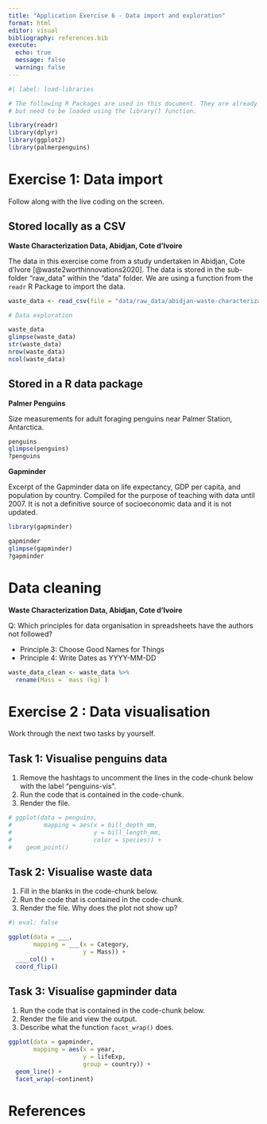 ```yaml
---
title: "Application Exercise 6 - Data import and exploration"
format: html
editor: visual
bibliography: references.bib
execute:
  echo: true
  message: false
  warning: false
---
```


```r
#| label: load-libraries

# The following R Packages are used in this document. They are already installed
# but need to be loaded using the library() function.

library(readr)
library(dplyr)
library(ggplot2)
library(palmerpenguins)

```

# Exercise 1: Data import

Follow along with the live coding on the screen.

## Stored locally as a CSV 

**Waste Characterization Data, Abidjan, Cote d'Ivoire**

The data in this exercise come from a study undertaken in Abidjan, Cote d'Ivore [@waste2worthinnovations2020]. The data is stored in the sub-folder "raw_data" within the "data" folder. We are using a function from the `readr` R Package to import the data.

```r

waste_data <- read_csv(file = "data/raw_data/abidjan-waste-characterization.csv")

```

```r
# Data exploration

waste_data
glimpse(waste_data)
str(waste_data)
nrow(waste_data)
ncol(waste_data)

```

## Stored in a R data package

**Palmer Penguins**

Size measurements for adult foraging penguins near Palmer Station, Antarctica.

```r
penguins
glimpse(penguins)
?penguins

```

**Gapminder**

Excerpt of the Gapminder data on life expectancy, GDP per capita, and population by country. Compiled for the purpose of teaching with data until 2007. It is not a definitive source of socioeconomic data and it is not updated.

```r
library(gapminder)

gapminder
glimpse(gapminder)
?gapminder
```

# Data cleaning

**Waste Characterization Data, Abidjan, Cote d'Ivoire**

Q: Which principles for data organisation in spreadsheets have the authors not followed?

- Principle 3: Choose Good Names for Things
- Principle 4: Write Dates as YYYY-MM-DD

```r

waste_data_clean <- waste_data %>% 
  rename(Mass = `mass (kg)`) 

```

# Exercise 2 : Data visualisation

Work through the next two tasks by yourself.

## Task 1: Visualise penguins data

1. Remove the hashtags to uncomment the lines in the code-chunk below with the label "penguins-vis".
2. Run the code that is contained in the code-chunk.
3. Render the file.

```r

# ggplot(data = penguins, 
#         mapping = aes(x = bill_depth_mm, 
#                       y = bill_length_mm, 
#                       color = species)) +
#    geom_point()

```

## Task 2: Visualise waste data

1. Fill in the blanks in the code-chunk below.
2. Run the code that is contained in the code-chunk.
3. Render the file. Why does the plot not show up? 

```r
#| eval: false

ggplot(data = ___,
       mapping = ___(x = Category, 
                     y = Mass)) +
  ____col() +
  coord_flip() 

```

## Task 3: Visualise gapminder data

1. Run the code that is contained in the code-chunk below.
2. Render the file and view the output.
3. Describe what the function `facet_wrap()` does.

```r

ggplot(data = gapminder,
       mapping = aes(x = year,
                     y = lifeExp,
                     group = country)) +
  geom_line() +
  facet_wrap(~continent)

```

# References



